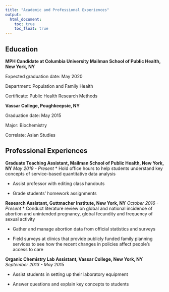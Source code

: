 ```yaml
---
title: "Academic and Professional Experiences"
output: 
  html_document:
    toc: true
    toc_float: true
---
```



## Education

**MPH Candidate at Columbia University Mailman School of Public Health, New York, NY**

Expected graduation date: May 2020

Department: Population and Family Health

Certificate: Public Health Research Methods 

**Vassar College, Poughkeepsie, NY**

Graduation date: May 2015

Major: Biochemistry

Correlate: Asian Studies 

## Professional Experiences

**Graduate Teaching Assistant, Mailman School of Public Health, New York, NY**
_May 2019 - Present_
  * Hold office hours to help students understand key concepts of service-based 
    quantitative data analysis

  * Assist professor with editing class handouts 

  * Grade students' homework assignments

**Research Assistant, Guttmacher Institute, New York, NY**
_October 2016 - Present_
  * Conduct literature review on global and national incidence of abortion and 
    unintended pregnancy, global fecundity and frequency of sexual activity

  * Gather and manage abortion data from official statistics and surveys

  * Field surveys at clinics that provide publicly funded family planning 
    services to see how the recent changes in policies affect people's access to     care 

**Organic Chemistry Lab Assistant, Vassar College, New York, NY**
_September 2013 - May 2015_

  * Assist students in setting up their laboratory equipment

  * Answer questions and explain key concepts to students 
